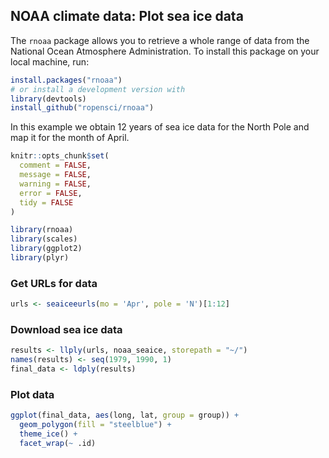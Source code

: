 ## NOAA climate data: Plot sea ice data

The `rnoaa` package allows you to retrieve a whole range of data from the National Ocean Atmosphere Administration. To install this package on your local machine, run:

```r
install.packages("rnoaa")
# or install a development version with
library(devtools)
install_github("ropensci/rnoaa")
```
 
 In this example we obtain 12 years of sea ice data for the North Pole and map it for the month of April. 

```r
knitr::opts_chunk$set(
  comment = FALSE,
  message = FALSE,
  warning = FALSE,
  error = FALSE,
  tidy = FALSE
)
```

```r
library(rnoaa)
library(scales)
library(ggplot2)
library(plyr)
```

### Get URLs for data

```r
urls <- seaiceeurls(mo = 'Apr', pole = 'N')[1:12]
```

### Download sea ice data

```r
results <- llply(urls, noaa_seaice, storepath = "~/")
names(results) <- seq(1979, 1990, 1)
final_data <- ldply(results)
```

### Plot data

```r
ggplot(final_data, aes(long, lat, group = group)) + 
  geom_polygon(fill = "steelblue") +
  theme_ice() +
  facet_wrap(~ .id)
```
